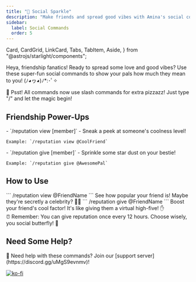 ```yaml
---
title: "🌟 Social Sparkle"
description: "Make friends and spread good vibes with Amina's social commands! ✨"
sidebar:
  label: Social Commands
  order: 5
---
```


  Card,
  CardGrid,
  LinkCard,
  Tabs,
  TabItem,
  Aside,
} from "@astrojs/starlight/components";


Heya, friendship fanatics! Ready to spread some love and good vibes? Use these super-fun social commands to show your pals how much they mean to you! (ﾉ◕ヮ◕)ﾉ*:･ﾟ✧

<Aside type="tip">
  🎉 Psst! All commands now use slash commands for extra pizzazz! Just type "/" and let the magic begin!
</Aside>

## Friendship Power-Ups

<CardGrid>
  <Card title="👀 Reputation Peek" icon="seti:eye">
    - `/reputation view [member]` - Sneak a peek at someone's coolness level! 
    
    Example: `/reputation view @CoolFriend`
  </Card>

  <Card title="🎁 Reputation Boost" icon="seti:gift">
    - `/reputation give [member]` - Sprinkle some star dust on your bestie! 
    
    Example: `/reputation give @AwesomePal`
  </Card>
</CardGrid>

## How to Use

<Tabs>
  <TabItem label="View Reputation">
    ```
    /reputation view @FriendName
    ```
    See how popular your friend is! Maybe they're secretly a celebrity? 🕵️‍♀️
  </TabItem>

  <TabItem label="Give Reputation">
    ```
    /reputation give @FriendName
    ```
    Boost your friend's cool factor! It's like giving them a virtual high-five! ✋
  </TabItem>
</Tabs>

<Aside type="note">
  ⏰ Remember: You can give reputation once every 12 hours. Choose wisely, you social butterfly! 🦋
</Aside>

## Need Some Help?

<Aside type="note">
  💫 Need help with these commands? Join our [support server](https://discord.gg/uMgS9evnmv)!
</Aside>

[![ko-fi](https://ko-fi.com/img/githubbutton_sm.svg)](https://ko-fi.com/vikshan)